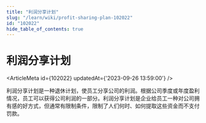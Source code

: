 ```yaml
---
title: "利润分享计划"
slug: "/learn/wiki/profit-sharing-plan-102022"
id: "102022"
hide_table_of_contents: true
---
```



# 利润分享计划

<ArticleMeta id={102022} updatedAt={'2023-09-26 13:59:00'} />
<div className='border-solid border-b border-t-0 my-4 border-[var(--ifm-color-gray-300)]' />

利润分享计划是一种退休计划，使员工分享公司的利润。根据公司季度或年度盈利情况，员工可以获得公司利润的一部分。利润分享计划是企业给员工一种对公司拥有感的好方式，但通常有限制条件，限制了人们何时、如何提取这些资金而不支付罚款。
